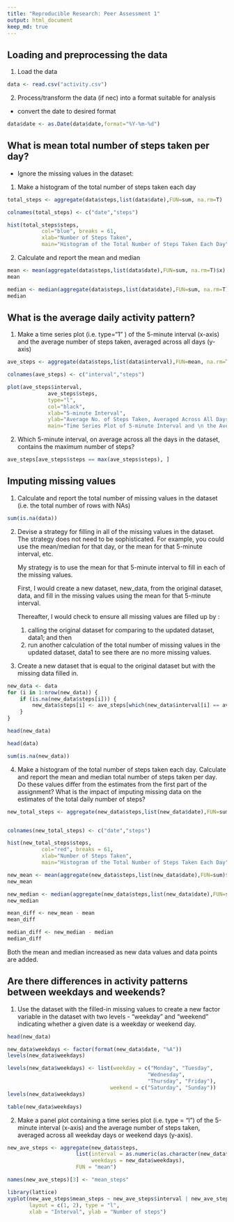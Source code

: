 ```yaml
---
title: "Reproducible Research: Peer Assessment 1"
output: html_document
keep_md: true
---
```



## Loading and preprocessing the data

1.  Load the data 

```r
data <- read.csv("activity.csv")
```

2.  Process/transform the data (if nec) into a format suitable for analysis 
- convert the date to desired format

```r
data$date <- as.Date(data$date,format="%Y-%m-%d")
```


## What is mean total number of steps taken per day? 

- Ignore the missing values in the dataset:

1.  Make a histogram of the total number of steps taken each day

```r
total_steps <- aggregate(data$steps,list(data$date),FUN=sum, na.rm=T)

colnames(total_steps) <- c("date","steps")

hist(total_steps$steps,
           col="blue", breaks = 61,
           xlab="Number of Steps Taken",
           main="Histogram of the Total Number of Steps Taken Each Day")
```

2.  Calculate and report the mean and median 

```r
mean <- mean(aggregate(data$steps,list(data$date),FUN=sum, na.rm=T)$x)
mean

median <- median(aggregate(data$steps,list(data$date),FUN=sum, na.rm=T)$x)
median
```


## What is the average daily activity pattern?

1.  Make a time series plot (i.e. type="1" ) of the 5-minute interval (x-axis) and the average number of steps taken, averaged across all days (y-axis)

```r
ave_steps <- aggregate(data$steps,list(data$interval),FUN=mean, na.rm=T)

colnames(ave_steps) <- c("interval","steps")

plot(ave_steps$interval,
             ave_steps$steps,
             type="l",
             col="black",
             xlab="5-minute Interval",
             ylab="Average No. of Steps Taken, Averaged Across All Days",
             main="Time Series Plot of 5-minute Interval and \n the Average No. of Steps Taken, Averaged Across All Days")
```

2.  Which 5-minute interval, on average across all the days in the dataset, contains the maximum number of steps?

```r
ave_steps[ave_steps$steps == max(ave_steps$steps), ]
```

## Imputing missing values

1.  Calculate and report the total number of missing values in the dataset (i.e. the total number of rows with NAs)

```r
sum(is.na(data))
```

2.  Devise a strategy for filling in all of the missing values in the dataset.  The strategy does not need to be sophisticated. For example, you could use the mean/median for that day, or the mean for that 5-minute interval, etc.

    My strategy is to use the mean for that 5-minute interval to fill in each of the         missing values.

    First, I would create a new dataset, new_data, from the original dataset, data, 
    and fill in the missing values using the mean for that 5-minute interval.

    Thereafter, I would check to ensure all missing values are filled up by :
    (1) calling the original dataset for comparing to the updated dataset, data1; and     then
    (2) run another calculation of the total number of missing values in the updated 
    dataset, data1 to see there are no more missing values.
    
3.  Create a new dataset that is equal to the original dataset but with the missing data filled in.

```r
new_data <- data 
for (i in 1:nrow(new_data)) {
    if (is.na(new_data$steps[i])) {
        new_data$steps[i] <- ave_steps[which(new_data$interval[i] == ave_steps$interval), ]$steps
    }
}

head(new_data)
```

```r
head(data)

sum(is.na(new_data))
```

4.  Make a histogram of the total number of steps taken each day. Calculate and report the mean and median total number of steps taken per day. Do these values differ from the estimates from the first part of the assignment? What is the impact of imputing missing data on the estimates of the total daily number of steps?

```r
new_total_steps <- aggregate(new_data$steps,list(new_data$date),FUN=sum)


colnames(new_total_steps) <- c("date","steps")

hist(new_total_steps$steps,
           col="red", breaks = 61,
           xlab="Number of Steps Taken",
           main="Histogram of the Total Number of Steps Taken Each Day")
```

```r
new_mean <- mean(aggregate(new_data$steps,list(new_data$date),FUN=sum)$x)
new_mean

new_median <- median(aggregate(new_data$steps,list(new_data$date),FUN=sum)$x)
new_median
```

```r
mean_diff <- new_mean - mean
mean_diff

median_diff <- new_median - median
median_diff
```

Both the mean and median increased as new data values and data points are added.  

## Are there differences in activity patterns between weekdays and weekends?

1.  Use the dataset with the filled-in missing values to create a new factor variable in the dataset with two levels - "weekday" and "weekend" indicating whether a given date is a weekday or weekend day.

```r
head(new_data)
```

```r
new_data$weekdays <- factor(format(new_data$date, "%A"))
levels(new_data$weekdays)
```

```r
levels(new_data$weekdays) <- list(weekday = c("Monday", "Tuesday",
                                             "Wednesday", 
                                             "Thursday", "Friday"),
                                 weekend = c("Saturday", "Sunday"))
levels(new_data$weekdays)
```

```r
table(new_data$weekdays)
```

2.  Make a panel plot containing a time series plot (i.e. type = "l") of the 5-minute interval (x-axis) and the average number of steps taken, averaged across all weekday days or weekend days (y-axis).

```r
new_ave_steps <- aggregate(new_data$steps, 
                      list(interval = as.numeric(as.character(new_data$interval)), 
                           weekdays = new_data$weekdays),
                      FUN = "mean")

names(new_ave_steps)[3] <- "mean_steps"

library(lattice)
xyplot(new_ave_steps$mean_steps ~ new_ave_steps$interval | new_ave_steps$weekdays, 
       layout = c(1, 2), type = "l", 
       xlab = "Interval", ylab = "Number of steps")
```










